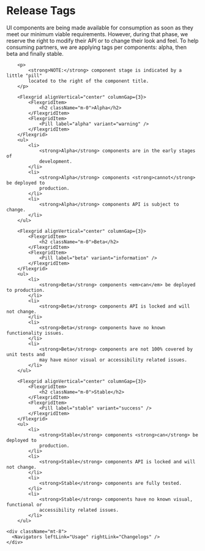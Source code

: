 

<Meta title="Getting Started/Release Tags" />

  <div className="prose">
    <h1>Release Tags</h1>
    <p className="lead">
			UI components are being made available for consumption as soon as they
			meet our minimum viable requirements. However, during that phase, we
			reserve the right to modify their API or to change their look and feel. To
			help consuming partners, we are applying tags per components: alpha, then
			beta and finally stable.
		</p>

    	<p>
    		<strong>NOTE:</strong> component stage is indicated by a little "pill"
    		located to the right of the component title.
    	</p>

    	<Flexgrid alignVertical="center" columnGap={3}>
    		<FlexgridItem>
    			<h2 className="m-0">Alpha</h2>
    		</FlexgridItem>
    		<FlexgridItem>
    			<Pill label="alpha" variant="warning" />
    		</FlexgridItem>
    	</Flexgrid>
    	<ul>
    		<li>
    			<strong>Alpha</strong> components are in the early stages of
    			development.
    		</li>
    		<li>
    			<strong>Alpha</strong> components <strong>cannot</strong> be deployed to
    			production.
    		</li>
    		<li>
    			<strong>Alpha</strong> components API is subject to change.
    		</li>
    	</ul>

    	<Flexgrid alignVertical="center" columnGap={3}>
    		<FlexgridItem>
    			<h2 className="m-0">Beta</h2>
    		</FlexgridItem>
    		<FlexgridItem>
    			<Pill label="beta" variant="information" />
    		</FlexgridItem>
    	</Flexgrid>
    	<ul>
    		<li>
    			<strong>Beta</strong> components <em>can</em> be deployed to production.
    		</li>
    		<li>
    			<strong>Beta</strong> components API is locked and will not change.
    		</li>
    		<li>
    			<strong>Beta</strong> components have no known functionality issues.
    		</li>
    		<li>
    			<strong>Beta</strong> components are not 100% covered by unit tests and
    			may have minor visual or accessibility related issues.
    		</li>
    	</ul>

    	<Flexgrid alignVertical="center" columnGap={3}>
    		<FlexgridItem>
    			<h2 className="m-0">Stable</h2>
    		</FlexgridItem>
    		<FlexgridItem>
    			<Pill label="stable" variant="success" />
    		</FlexgridItem>
    	</Flexgrid>
    	<ul>
    		<li>
    			<strong>Stable</strong> components <strong>can</strong> be deployed to
    			production.
    		</li>
    		<li>
    			<strong>Stable</strong> components API is locked and will not change.
    		</li>
    		<li>
    			<strong>Stable</strong> components are fully tested.
    		</li>
    		<li>
    			<strong>Stable</strong> components have no known visual, functional or
    			accessibility related issues.
    		</li>
    	</ul>

    <div className="mt-8">
      <Navigators leftLink="Usage" rightLink="Changelogs" />
    </div>

  </div>
